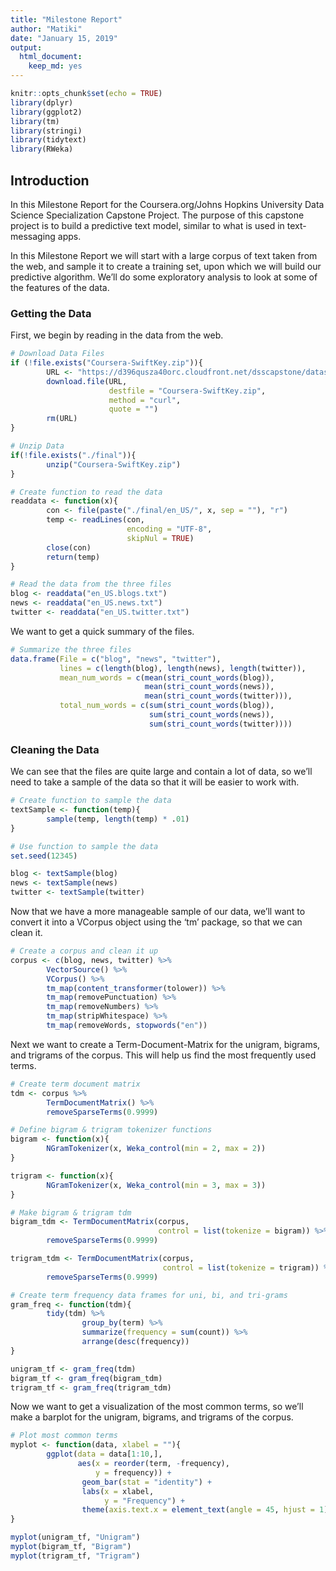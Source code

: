 ```yaml
---
title: "Milestone Report"
author: "Matiki"
date: "January 15, 2019"
output: 
  html_document: 
    keep_md: yes
---
```


```r
knitr::opts_chunk$set(echo = TRUE)
library(dplyr)
library(ggplot2)
library(tm)
library(stringi)
library(tidytext)
library(RWeka)
```

## Introduction

In this Milestone Report for the Coursera.org/Johns Hopkins University 
Data Science Specialization Capstone Project. The purpose of this capstone project
is to build a predictive text model, similar to what is used in text-messaging apps.

In this Milestone Report we will start with a large corpus of text taken from 
the web, and sample it to create a training set, upon which we will build our 
predictive algorithm. We'll do some exploratory analysis to look at some of the 
features of the data.

### Getting the Data

First, we begin by reading in the data from the web.

```r
# Download Data Files
if (!file.exists("Coursera-SwiftKey.zip")){
        URL <- "https://d396qusza40orc.cloudfront.net/dsscapstone/dataset/Coursera-SwiftKey.zip"
        download.file(URL, 
                      destfile = "Coursera-SwiftKey.zip", 
                      method = "curl", 
                      quote = "")
        rm(URL)
}

# Unzip Data
if(!file.exists("./final")){
        unzip("Coursera-SwiftKey.zip")
}

# Create function to read the data
readdata <- function(x){
        con <- file(paste("./final/en_US/", x, sep = ""), "r")
        temp <- readLines(con,
                          encoding = "UTF-8",
                          skipNul = TRUE)
        close(con)
        return(temp)
}

# Read the data from the three files
blog <- readdata("en_US.blogs.txt")
news <- readdata("en_US.news.txt")
twitter <- readdata("en_US.twitter.txt")
```

We want to get a quick summary of the files.
```r
# Summarize the three files
data.frame(File = c("blog", "news", "twitter"),
           lines = c(length(blog), length(news), length(twitter)),
           mean_num_words = c(mean(stri_count_words(blog)),
                              mean(stri_count_words(news)),
                              mean(stri_count_words(twitter))),
           total_num_words = c(sum(stri_count_words(blog)),
                               sum(stri_count_words(news)),
                               sum(stri_count_words(twitter))))
```

### Cleaning the Data

We can see that the files are quite large and contain a lot of data, so we'll 
need to take a sample of the data so that it will be easier to work with.

```r
# Create function to sample the data
textSample <- function(temp){
        sample(temp, length(temp) * .01)
}

# Use function to sample the data
set.seed(12345)

blog <- textSample(blog)
news <- textSample(news)
twitter <- textSample(twitter)
```

Now that we have a more manageable sample of our data, we'll want to convert it 
into a VCorpus object using the 'tm' package, so that we can clean it.

```r
# Create a corpus and clean it up
corpus <- c(blog, news, twitter) %>% 
        VectorSource() %>%
        VCorpus() %>%
        tm_map(content_transformer(tolower)) %>%
        tm_map(removePunctuation) %>%
        tm_map(removeNumbers) %>%
        tm_map(stripWhitespace) %>%
        tm_map(removeWords, stopwords("en"))
```

Next we want to create a Term-Document-Matrix for the unigram, bigrams, and trigrams
of the corpus. This will help us find the most frequently used terms.

```r
# Create term document matrix
tdm <- corpus %>% 
        TermDocumentMatrix() %>%
        removeSparseTerms(0.9999)

# Define bigram & trigram tokenizer functions
bigram <- function(x){
        NGramTokenizer(x, Weka_control(min = 2, max = 2))
}

trigram <- function(x){
        NGramTokenizer(x, Weka_control(min = 3, max = 3))
}

# Make bigram & trigram tdm
bigram_tdm <- TermDocumentMatrix(corpus, 
                                 control = list(tokenize = bigram)) %>%
        removeSparseTerms(0.9999)

trigram_tdm <- TermDocumentMatrix(corpus, 
                                  control = list(tokenize = trigram)) %>%
        removeSparseTerms(0.9999)

# Create term frequency data frames for uni, bi, and tri-grams
gram_freq <- function(tdm){
        tidy(tdm) %>%
                group_by(term) %>%
                summarize(frequency = sum(count)) %>%
                arrange(desc(frequency))
}

unigram_tf <- gram_freq(tdm)
bigram_tf <- gram_freq(bigram_tdm)
trigram_tf <- gram_freq(trigram_tdm)
```

Now we want to get a visualization of the most common terms, so we'll make a 
barplot for the unigram, bigrams, and trigrams of the corpus.

```r
# Plot most common terms
myplot <- function(data, xlabel = ""){
        ggplot(data = data[1:10,],
               aes(x = reorder(term, -frequency), 
                   y = frequency)) +
                geom_bar(stat = "identity") +
                labs(x = xlabel,
                     y = "Frequency") +
                theme(axis.text.x = element_text(angle = 45, hjust = 1))
}

myplot(unigram_tf, "Unigram")
myplot(bigram_tf, "Bigram")
myplot(trigram_tf, "Trigram")
```
